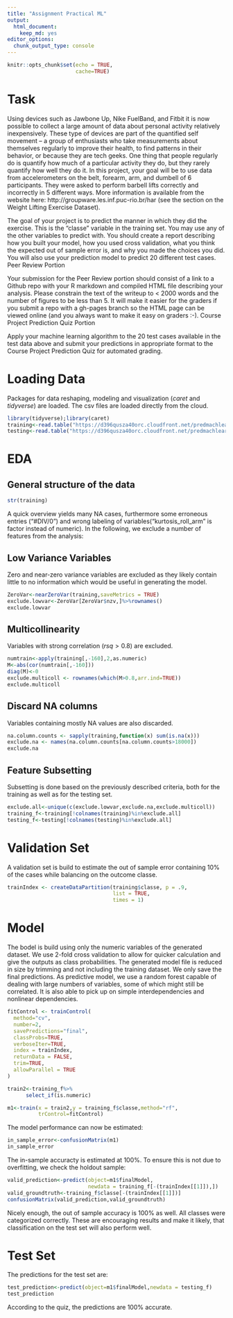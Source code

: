 ```yaml
---
title: "Assignment Practical ML"
output: 
  html_document: 
    keep_md: yes
editor_options: 
  chunk_output_type: console
---
```


```r
knitr::opts_chunk$set(echo = TRUE,
                      cache=TRUE)
```

# Task

Using devices such as Jawbone Up, Nike FuelBand, and Fitbit it is now possible to collect a large amount of data about personal activity relatively inexpensively. These type of devices are part of the quantified self movement – a group of enthusiasts who take measurements about themselves regularly to improve their health, to find patterns in their behavior, or because they are tech geeks. One thing that people regularly do is quantify how much of a particular activity they do, but they rarely quantify how well they do it. In this project, your goal will be to use data from accelerometers on the belt, forearm, arm, and dumbell of 6 participants. They were asked to perform barbell lifts correctly and incorrectly in 5 different ways. More information is available from the website here: http://groupware.les.inf.puc-rio.br/har (see the section on the Weight Lifting Exercise Dataset). 

The goal of your project is to predict the manner in which they did the exercise. This is the "classe" variable in the training set. You may use any of the other variables to predict with. You should create a report describing how you built your model, how you used cross validation, what you think the expected out of sample error is, and why you made the choices you did. You will also use your prediction model to predict 20 different test cases.
Peer Review Portion

Your submission for the Peer Review portion should consist of a link to a Github repo with your R markdown and compiled HTML file describing your analysis. Please constrain the text of the writeup to < 2000 words and the number of figures to be less than 5. It will make it easier for the graders if you submit a repo with a gh-pages branch so the HTML page can be viewed online (and you always want to make it easy on graders :-).
Course Project Prediction Quiz Portion

Apply your machine learning algorithm to the 20 test cases available in the test data above and submit your predictions in appropriate format to the Course Project Prediction Quiz for automated grading. 

# Loading Data

Packages for data reshaping, modeling and visualization (*caret* and *tidyverse*) are loaded. The csv files are loaded directly from the cloud.

```r
library(tidyverse);library(caret)
training<-read.table("https://d396qusza40orc.cloudfront.net/predmachlearn/pml-training.csv",sep = ",",header = TRUE)
testing<-read.table("https://d396qusza40orc.cloudfront.net/predmachlearn/pml-testing.csv",sep = ",",header = TRUE)
```

# EDA
## General structure of the data

```r
str(training)
```

A quick overview yields many NA cases, furthermore some erroneous entries ("#DIV/0") and wrong labeling of variables("kurtosis_roll_arm" is factor instead of numeric). In the following, we exclude a number of features from the analysis:

## Low Variance Variables
Zero and near-zero variance variables are excluded as they likely contain little to no information which would be useful in generating the model.

```r
ZeroVar<-nearZeroVar(training,saveMetrics = TRUE)
exclude.lowvar<-ZeroVar[ZeroVar$nzv,]%>%rownames()
exclude.lowvar
```

## Multicollinearity
Variables with strong correlation ($rsq>0.8$) are excluded.

```r
numtrain<-apply(training[,-160],2,as.numeric)
M<-abs(cor(numtrain[,-160]))
diag(M)<-0
exclude.multicoll <- rownames(which(M>0.8,arr.ind=TRUE))
exclude.multicoll
```

## Discard NA columns
Variables containing mostly NA values are also discarded.

```r
na.column.counts <- sapply(training,function(x) sum(is.na(x)))
exclude.na <- names(na.column.counts[na.column.counts>18000])
exclude.na
```

## Feature Subsetting
Subsetting is done based on the previously described criteria, both for the training as well as for the testing set.

```r
exclude.all<-unique(c(exclude.lowvar,exclude.na,exclude.multicoll))
training_f<-training[!colnames(training)%in%exclude.all]
testing_f<-testing[!colnames(testing)%in%exclude.all]
```

# Validation Set

A validation set is build to estimate the out of sample error containing 10% of the cases while balancing on the outcome classe.

```r
trainIndex <- createDataPartition(training$classe, p = .9, 
                                  list = TRUE, 
                                  times = 1)
```

# Model

The bodel is build using only the numeric variables of the generated dataset. We use 2-fold cross validation to allow for quicker calculation and give the outputs as class probabilities. The generated model file is reduced in size by trimming and not including the training dataset. We only save the final predictions. As predictive model, we use a random forest capable of dealing with large numbers of variables, some of which might still be correlated. It is also able to pick up on simple interdependencies and nonlinear dependencies. 

```r
fitControl <- trainControl(
  method="cv",
  number=2,
  savePredictions="final",
  classProbs=TRUE,
  verboseIter=TRUE,
  index = trainIndex,
  returnData = FALSE,
  trim=TRUE,
  allowParallel = TRUE
)

train2<-training_f%>%
      select_if(is.numeric)

m1<-train(x = train2,y = training_f$classe,method="rf",
          trControl=fitControl)
```

The model performance can now be estimated:

```r
in_sample_error<-confusionMatrix(m1)
in_sample_error
```

The in-sample accuracty is estimated at 100%. To ensure this is not due to overfitting, we check the holdout sample:

```r
valid_prediction<-predict(object=m1$finalModel,
                          newdata = training_f[-(trainIndex[[1]]),])
valid_groundtruth<-training_f$classe[-(trainIndex[[1]])]
confusionMatrix(valid_prediction,valid_groundtruth)
```

Nicely enough, the out of sample accuracy is 100% as well. All classes were categorized correctly. These are encouraging results and make it likely, that classification on the test set will also perform well.

# Test Set
The predictions for the test set are:

```r
test_prediction<-predict(object=m1$finalModel,newdata = testing_f)
test_prediction
```

According to the quiz, the predictions are 100% accurate.